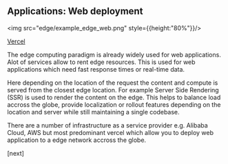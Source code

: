 ## Applications: Web deployment

<img src="edge/example_edge_web.png" style={{height:"80%"}}/>


<div
    style={{
        position: 'absolute',
        bottom: '0',
        right: '0',
        padding: '1rem',
        fontSize: '1rem'
    }}
>
<a href="https://vercel.com">Vercel</a>
</div>

<Navbar sections={false} />

<Note>

The edge computing paradigm is already widely used for web applications. Alot of services allow to rent edge resources. This is used for web applications which need fast response times or real-time data.

Here depending on the location of the request the content and compute is served from the closest edge location. For example Server Side Rendering (SSR) is used to render the content on the edge. This helps to balance load accross the globe, provide localization or rollout features depending on the location and server while still maintaining a single codebase.

There are a number of infrastructure as a service provider e.g. Alibaba Cloud, AWS but most predominant vercel which allow you to deploy web application to a edge network accross the globe.

[next]

</Note>